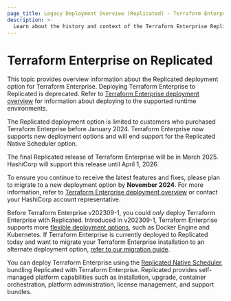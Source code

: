 ```yaml
---
page_title: Legacy Deployment Overview (Replicated) - Terraform Enterprise
description: >-
  Learn about the history and context of the Terraform Enterprise Replicated deployment option.
---
```


# Terraform Enterprise on Replicated

This topic provides overview information about the Replicated deployment option for Terraform Enterprise. Deploying Terraform Enterprise to Replicated is deprecated. Refer to [Terraform Enterprise deployment overview](/terraform/enterprise/deploy) for information about deploying to the supported runtime environments. 

<Note title="Upgrade Warning">

The Replicated deployment option is limited to customers who purchased Terraform Enterprise before January 2024. Terraform Enterprise now supports new deployment options and will end support for the Replicated Native Scheduler option. 

The final Replicated release of Terraform Enterprise will be in March 2025. HashiCorp will support this release until April 1, 2026.

To ensure you continue to receive the latest features and fixes, please plan to migrate to a new deployment option by <strong>November 2024</strong>. For more information, refer to [Terraform Enterprise deployment overview](/terraform/enterprise/deploy) or contact your HashiCorp account representative.

</Note>

Before Terraform Enterprise v202309-1, you could _only_ deploy Terraform Enterprise with Replicated. Introduced in v202309-1, Terraform Enterprise supports more [flexible deployment options](/terraform/enterprise/deploy/), such as Docker Engine and Kubernetes. If Terraform Enterprise is currently deployed to Replicated today and want to migrate your Terraform Enterprise installation to an alternate deployment option, [refer to our migration guide](/terraform/enterprise/deploy/replicated-migration).

You can deploy Terraform Enterprise using the [Replicated Native Scheduler](https://help.replicated.com/docs/native/getting-started/overview/), bundling Replicated with Terraform Enterprise. Replicated provides self-managed platform capabilities such as installation, upgrade, container orchestration, platform administration, license management, and support bundles.

